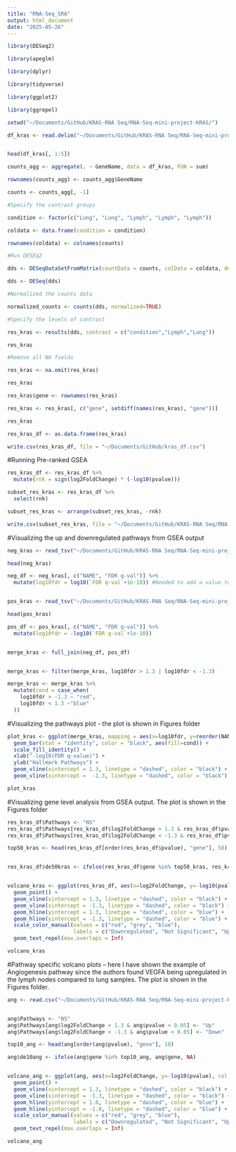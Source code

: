 ```yaml
---
title: "RNA-Seq_SRA"
output: html_document
date: "2025-05-26"
---
```



```r

library(DESeq2)

library(apeglm)

library(dplyr)

library(tidyverse)

library(ggplot2)

library(ggrepel)

```


```r

setwd("~/Documents/GitHub/KRAS-RNA Seq/RNA-Seq-mini-project-KRAS/")

df_kras <- read.delim("~/Documents/GitHub/KRAS-RNA Seq/RNA-Seq-mini-project-KRAS/Sample Set/GSE295712_gene-featureCount-else-int_name.txt")


head(df_kras[, 1:5])

counts_agg <- aggregate(. ~ GeneName, data = df_kras, FUN = sum)

rownames(counts_agg) <- counts_agg$GeneName

counts <- counts_agg[, -1]

#Specify the contrast groups

condition <- factor(c("Lung", "Lung", "Lymph", "Lymph", "Lymph"))

coldata <- data.frame(condition = condition)

rownames(coldata) <- colnames(counts)

#Run DESEq2

dds <- DESeqDataSetFromMatrix(countData = counts, colData = coldata, design = ~ condition)

dds <- DESeq(dds)

#Normalized the counts data

normalized_counts <- counts(dds, normalized=TRUE)

#Specify the levels of contrast

res_kras <- results(dds, contrast = c("condition","Lymph","Lung"))

res_kras

#Remove all NA fields

res_kras <- na.omit(res_kras)

res_kras

res_kras$gene <- rownames(res_kras)

res_kras <- res_kras[, c("gene", setdiff(names(res_kras), "gene"))]

res_kras

res_kras_df <- as.data.frame(res_kras)

write.csv(res_kras_df, file = "~/Documents/GitHub/kras_df.csv")

```

#Running Pre-ranked GSEA

```r
res_kras_df <- res_kras_df %>% 
  mutate(rnk = sign(log2FoldChange) * (-log10(pvalue)))

subset_res_kras <- res_kras_df %>%
  select(rnk)

subset_res_kras <- arrange(subset_res_kras, -rnk)

write.csv(subset_res_kras, file = "~/Documents/GitHub/KRAS-RNA Seq/RNA-Seq-mini-project-KRAS/files for GSEA/rnk.csv") #Save the file as .rnk after removing the header from the first row. I ran the GSEA from the desktop app.

```

#Visualizing the up and downregulated pathways from GSEA output

```r
neg_kras <- read_tsv("~/Documents/GitHub/KRAS-RNA Seq/RNA-Seq-mini-project-KRAS/files for GSEA/kras.GseaPreranked.1748227258719/gsea_report_for_na_neg_1748227258719.tsv")

head(neg_kras)

neg_df <- neg_kras[, c("NAME", "FDR q-val")] %>%
  mutate(log10fdr = log10(`FDR q-val`+1e-10)) #Needed to add a value to the FDR values=0


pos_kras <- read_tsv("~/Documents/GitHub/KRAS-RNA Seq/RNA-Seq-mini-project-KRAS/files for GSEA/kras.GseaPreranked.1748227258719/gsea_report_for_na_pos_1748227258719.tsv")

head(pos_kras)

pos_df <- pos_kras[, c("NAME", "FDR q-val")] %>%
  mutate(log10fdr = -log10(`FDR q-val`+1e-10))


merge_kras <- full_join(neg_df, pos_df)


merge_kras <- filter(merge_kras, log10fdr > 1.3 | log10fdr < -1.3)

merge_kras <- merge_kras %>%
  mutate(cond = case_when(
    log10fdr > -1.3 ~ "red",
    log10fdr < 1.3 ~"blue"
  ))


```

#Visualizing the pathways plot - the plot is shown in Figures folder

```r
plot_kras <- ggplot(merge_kras, mapping = aes(x=log10fdr, y=reorder(NAME, -log10fdr))) + 
  geom_bar(stat = "identity", color = "black", aes(fill=cond)) + 
  scale_fill_identity() +
  xlab("-log10(FDR q-value)") +
  ylab("Hallmark Pathways") +
  geom_vline(xintercept = 1.3, linetype = "dashed", color = "black") +
  geom_vline(xintercept =  -1.3, linetype = "dashed", color = "black")

plot_kras

```
#Visualizing gene level analysis from GSEA output. The plot is shown in the Figures folder

```r
res_kras_df$Pathways <- "NS"
res_kras_df$Pathways[res_kras_df$log2FoldChange > 1.3 & res_kras_df$pvalue < 0.05] <- "Up" #Based on the approrpiate cutoffs
res_kras_df$Pathways[res_kras_df$log2FoldChange < -1.3 & res_kras_df$pvalue < 0.05] <- "Down"

top50_kras <- head(res_kras_df[order(res_kras_df$pvalue), "gene"], 50)


res_kras_df$de50kras <- ifelse(res_kras_df$gene %in% top50_kras, res_kras_df$gene, NA)


volcano_kras <- ggplot(res_kras_df, aes(x=log2FoldChange, y=-log10(pvalue), col = Pathways, label = de50kras)) +
  geom_point() +
  geom_vline(xintercept = 1.3, linetype = "dashed", color = "black") +
  geom_vline(xintercept = -1.3, linetype = "dashed", color = "black") +
  geom_hline(yintercept = 1.3, linetype = "dashed", color = "blue") +
  geom_hline(yintercept = -1.3, linetype = "dashed", color = "blue") +
  scale_color_manual(values = c("red", "grey", "blue"),
                     labels = c("Downregulated", "Not Significant", "Upregulated")) +
  geom_text_repel(max.overlaps = Inf) 

volcano_kras
```

#Pathway specific volcano plots -- here I have shown the example of Angiogenesis pathway since the authors found VEGFA being upregulated in the lymph nodes compared to lung samples. The plot is shown in the Figures folder.


```r

ang <- read.csv("~/Documents/GitHub/KRAS-RNA Seq/RNA-Seq-mini-project-KRAS/Sample set/Angiogenesis.csv")


ang$Pathways <- "NS"
ang$Pathways[ang$log2FoldChange > 1.3 & ang$pvalue < 0.05] <- "Up"
ang$Pathways[ang$log2FoldChange < -1.3 & ang$pvalue < 0.05] <- "Down"

top10_ang <- head(ang[order(ang$pvalue), "gene"], 10)

ang$de10ang <- ifelse(ang$gene %in% top10_ang, ang$gene, NA)


volcano_ang <- ggplot(ang, aes(x=log2FoldChange, y=-log10(pvalue), col = Pathways, label = de10ang)) +
  geom_point() +
  geom_vline(xintercept = 1.3, linetype = "dashed", color = "black") +
  geom_vline(xintercept = -1.3, linetype = "dashed", color = "black") +
  geom_hline(yintercept = 1.0, linetype = "dashed", color = "blue") +
  geom_hline(yintercept = -1.0, linetype = "dashed", color = "blue") +
  scale_color_manual(values = c("red", "grey", "blue"),
                     labels = c("Downregulated", "Not Significant", "Upregulated")) +
  geom_text_repel(max.overlaps = Inf) 

volcano_ang
```
